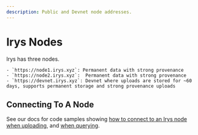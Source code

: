 ```yaml
---
description: Public and Devnet node addresses.
---
```



# Irys Nodes

Irys has three nodes.

    - `https://node1.irys.xyz`: Permanent data with strong provenance
    - `https://node2.irys.xyz`:  Permanent data with strong provenance
    - `https://devnet.irys.xyz`: Devnet where uploads are stored for ~60 days, supports permanent storage and strong provenance uploads

## Connecting To A Node

See our docs for code samples showing [how to connect to an Irys node when uploading](/developer-docs/irys-sdk#connect-to-a-node), and [when querying](/developer-docs/query-sdk#changing-default-query-endpoints).
